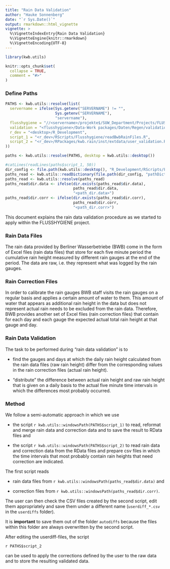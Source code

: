 ```yaml
---
title: "Rain Data Validation"
author: "Hauke Sonnenberg"
date: "`r Sys.Date()`"
output: rmarkdown::html_vignette
vignette: >
  %\VignetteIndexEntry{Rain Data Validation}
  %\VignetteEngine{knitr::rmarkdown}
  %\VignetteEncoding{UTF-8}
---
```


```r
library(kwb.utils)

knitr::opts_chunk$set(
  collapse = TRUE,
  comment = "#>"
)
```

### Define Paths

```r

PATHS <- kwb.utils::resolve(list(
  servername = ifelse(Sys.getenv("SERVERNAME") != "",
                      Sys.getenv("SERVERNAME"),
                      "servername"),
  flusshygiene = "//<servername>/projekte$/SUW_Department/Projects/FLUSSHYGIENE",
  validation = "<flusshygiene>/Data-Work packages/Daten/Regen/validation",
  r_dev = "<desktop>/R_Development",
  script_1 = "<r_dev>/RScripts/Flusshygiene/readBwbRainFiles.R",
  script_2 = "<r_dev>/RPackages/kwb.rain/inst/extdata/user_validation.R"
))

paths <- kwb.utils::resolve(PATHS, desktop = kwb.utils::desktop())

#catLines(readLines(paths$script_1, 50))
dir_config <- file.path(kwb.utils::desktop(), "R_Development/RScripts/Flusshygiene/config")
paths_read <- kwb.utils::readDictionary(file.path(dir_config, "pathDictionary.txt"))
paths_read <- kwb.utils::resolve(paths_read)
paths_read$dir.data <- ifelse(dir.exists(paths_read$dir.data),
                              paths_read$dir.data, 
                              "<path_dir.data>")
paths_read$dir.corr <- ifelse(dir.exists(paths_read$dir.corr),
                              paths_read$dir.corr, 
                              "<path_dir.corr>")
```

This document explains the rain data validation procedure as we started to apply 
within the FLUSSHYGIENE project.

### Rain Data Files

The rain data provided by Berliner Wasserbetriebe (BWB) come in the form of 
Excel files (rain data files) that store for each five minute period the 
cumulative rain height measured by different rain gauges at the end of the 
period. The data are raw, i.e. they represent what was logged by the rain 
gauges. 

### Rain Correction Files

In order to calibrate the rain gauges BWB staff visits the rain gauges on a 
regular basis and applies a certain amount of water to them. This amount of 
water that appears as additional rain height in the data but does not represent 
actual rain needs to be excluded from the rain data. Therefore, BWB provides 
another set of Excel files (rain correction files) that contain for each day and 
each gauge the expected actual total rain height at that gauge and day.

### Rain Data Validation

The task to be performed during "rain data validation" is to 

- find the gauges and days at which the daily rain height calculated from the
  rain data files (raw rain height) differ from the corresponding values in the 
  rain correction files (actual rain height).
  
- "distribute" the difference between actual rain height and raw rain height 
  that is given on a daily basis to the actual five minute time intervals in 
  which the differences most probably occurred.

### Method

We follow a semi-automatic approach in which we use 


- the script ``r kwb.utils::windowsPath(PATHS$script_1)`` to read, reformat and merge rain 
  data and correction data and to save the result to RData files and

- the script ``r kwb.utils::windowsPath(PATHS$script_2)`` to read rain data and correction 
  data from the RData files and prepare csv files in which the time intervals 
  that most probably contain rain heights that need correction are indicated. 

The first script reads 

- rain data files from ``r kwb.utils::windowsPath(paths_read$dir.data)`` and 

- correction files from ``r kwb.utils::windowsPath(paths_read$dir.corr)``.

The user can then check the CSV files created by the second script, edit them 
appropriately and save them under a different name (`userdiff_*.csv` in the
`userdiffs` folder). 

It is **important** to save them out of the folder `autodiffs` because the files 
within this folder are always overwritten by the second script.

After editing the userdiff-files, the script

``r PATHS$script_2``

can be used to apply the corrections defined by the user to the raw data and to 
store the resulting validated data.
